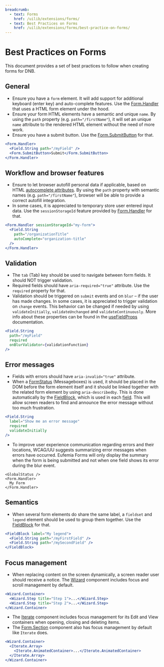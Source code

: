 ```yaml
---
breadcrumb:
  - text: Forms
    href: /uilib/extensions/forms/
  - text: Best Practices on Forms
    href: /uilib/extensions/forms/best-practice-on-forms/
---
```


# Best Practices on Forms

This document provides a set of best practices to follow when creating forms for DNB.

## General

- Ensure you have a `form` element. It will add support for additional keyboard (enter key) and auto-complete features. Use the [Form.Handler](/uilib/extensions/forms/Form/Handler/) that uses a HTML form element under the hood.
- Ensure your form HTML elements have a semantic and unique `name`. By using the `path` property (e.g. `path="/firstName"`), it will set an unique `name` attribute to the rendered HTML element without the need of more work.
- Ensure you have a submit button. Use the [Form.SubmitButton](/uilib/extensions/forms/Form/SubmitButton/) for that.

```jsx
<Form.Handler>
  <Field.String path="/myField" />
  <Form.SubmitButton>Submit</Form.SubmitButton>
</Form.Handler>
```

## Workflow and browser features

- Ensure to let browser autofill personal data if applicable, based on HTML [autocomplete attributes](https://developer.mozilla.org/en-US/docs/Web/HTML/Attributes/autocomplete). By using the `path` property with semantic names (e.g. `path="/firstName"`), browser will be able to provide a correct autofill integration.
- In some cases, it is appreciated to temporary store user entered input data. Use the `sessionStorageId` feature provided by [Form.Handler](/uilib/extensions/forms/Form/Handler/) for that.

```jsx
<Form.Handler sessionStorageId="my-form">
  <Field.String
    path="/organizationTitle"
    autoComplete="organization-title"
  />
</Form.Handler>
```

## Validation

- The `tab` (Tab) key should be used to navigate between form fields. It should NOT trigger validation.
- Required fields should have `aria-required="true"` attribute. Use the `required` property for that.
- Validation should be triggered on `submit` events and on `blur` – if the user has made changes. In some cases, it is appreciated to trigger validation on `change` events. This behavior can be changed if needed by using `validateInitially`, `validateUnchanged` and `validateContinuously`. More info about these properties can be found in the [useFieldProps](/uilib/extensions/forms/create-component/useFieldProps/) documentation.

```jsx
<Field.String
  path="/myField"
  required
  onBlurValidator={validationFunction}
/>
```

## Error messages

- Fields with errors should have `aria-invalid="true"` attribute.
- When a [FormStatus](/uilib/components/form-status/) (Messageboxes) is used, it should be placed in the DOM before the form element itself and it should be linked together with the related form element by using `aria-describedby`. This is done automatically by the [FieldBlock](/uilib/extensions/forms/create-component/FieldBlock), which is used in each [field](/uilib/extensions/forms/all-fields/). This will allow screen readers to find and announce the error message without too much frustration.

```jsx
<Field.String
  label="Show me an error message"
  required
  validateInitially
/>
```

- To improve user experience communication regarding errors and their locations, WCAG/UU suggests summarizing error messages when errors have occurred. Eufemia Forms will only display the summary when the form is being submitted and not when one field shows its error during the blur event.

```tsx
<GlobalStatus />
<Form.Handler>
  My Form
</Form.Handler>
```

## Semantics

- When several form elements do share the same label, a `fieldset` and `legend` element should be used to group them together. Use the [FieldBlock](/uilib/extensions/forms/create-component/FieldBlock) for that.

```jsx
<FieldBlock label="My legend">
  <Field.String path="/myFirstField" />
  <Field.String path="/mySecondField" />
</FieldBlock>
```

## Focus management

- When replacing content on the screen dynamically, a screen reader user should receive a notice. The [Wizard](/uilib/extensions/forms/Wizard/) component includes focus and scroll management by default.

```jsx
<Wizard.Container>
  <Wizard.Step title="Step 1">...</Wizard.Step>
  <Wizard.Step title="Step 2">...</Wizard.Step>
</Wizard.Container>
```

- The [Iterate](/uilib/extensions/forms/Iterate/) component includes focus management for its Edit and View containers when opening, closing and deleting items.
- The [Form.Section](/uilib/extensions/forms/Form/Section/) component also has focus management by default like `Iterate` does.

```jsx
<Wizard.Container>
  <Iterate.Array>
    <Iterate.AnimatedContainer>...</Iterate.AnimatedContainer>
  </Iterate.Array>
</Wizard.Container>
```
